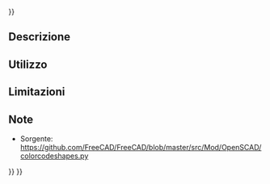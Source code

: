 <languages/>
{{UnfinishedDocu{{#translation:}}}}
{{Docnav/it
|
|[[OpenSCAD_ReplaceObject/it|Sostituisci oggetto]]
|[[OpenSCAD_Workbench/it|OpenSCAD]]
|IconL=
|IconR=OpenSCAD_ReplaceObject.svg
|IconC=Workbench_OpenSCAD.svg
}}

{{GuiCommand/it
|Name=OpenSCAD ColorCodeShape‏‎
|Name/it=OpenSCAD ColorCodeShape
|MenuLocation=OpenSCAD → ColorCodeShape‏‎
|Workbenches=[[OpenSCAD_Workbench/it|OpenSCAD]]
}}

<span id="Description"></span>
==Descrizione==

<span id="Usage"></span>
==Utilizzo==

<span id="Limitations"></span>
==Limitazioni==

<span id="Notes"></span>
==Note==

* Sorgente: https://github.com/FreeCAD/FreeCAD/blob/master/src/Mod/OpenSCAD/colorcodeshapes.py

{{Docnav/it
|
|[[OpenSCAD_ReplaceObject/it|Sostituisci oggetto]]
|[[OpenSCAD_Workbench/it|OpenSCAD]]
|IconL=
|IconR=OpenSCAD_ReplaceObject.svg
|IconC=Workbench_OpenSCAD.svg
}}

{{OpenSCAD_Tools_navi{{#translation:}}}}
{{Userdocnavi{{#translation:}}}}